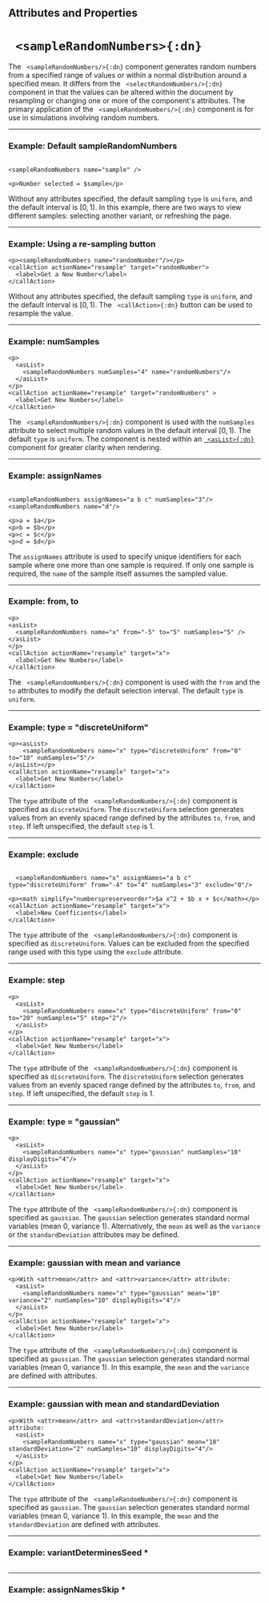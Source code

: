 

## Attributes and Properties 
 <AttrDisplay name='sampleRandomNumbers'/> 
 <PropDisplay name='sampleRandomNumbers'/>

# ` <sampleRandomNumbers>{:dn}`


The ` <sampleRandomNumbers/>{:dn}` component generates random numbers from a specified range of values or within a normal distribution around a specified mean. It differs from the <ref uri="doenet:activityId=_HFhH7id_K4u5E1OiZTTby">` <selectRandomNumbers/>{:dn}`</ref> component in that the values can be altered within the document by resampling or changing one or more of the component's attributes. The primary application of the ` <sampleRandomNumbers/>{:dn}` component is for use in simulations involving random numbers.


---

### Example: Default <tage>sampleRandomNumbers</tage>


```doenet-editor-horiz

<sampleRandomNumbers name="sample" />

<p>Number selected = $sample</p>
```



Without any attributes specified, the default sampling `type` is `uniform`, and the default interval is $[0, 1)$. In this example, there are two ways to view different samples: selecting another variant, or refreshing the page.



---

### Example: Using a re-sampling button


```doenet-editor-horiz
<p><sampleRandomNumbers name="randomNumber"/></p>
<callAction actionName="resample" target="randomNumber">
  <label>Get a New Number</label>
</callAction>
```



Without any attributes specified, the default sampling `type` is `uniform`, and the default interval is $[0, 1)$. The ` <callAction>{:dn}` button can be used to resample the value.



---

### Example: numSamples


```doenet-editor-horiz
<p>
  <asList>
    <sampleRandomNumbers numSamples="4" name="randomNumbers"/>
  </asList>
</p>
<callAction actionName="resample" target="randomNumbers" >
  <label>Get New Numbers</label>
</callAction>
```



The ` <sampleRandomNumbers/>{:dn}` component is used with the `numSamples` attribute to select multiple random values in the default interval $[0,1)$. The default `type` is `uniform`. The component is nested within an [` <asList>{:dn}`](asList.mdx) component for greater clarity when rendering.



---

### Example: assignNames


```doenet-editor-horiz

<sampleRandomNumbers assignNames="a b c" numSamples="3"/>
<sampleRandomNumbers name="d"/>

<p>a = $a</p>
<p>b = $b</p>
<p>c = $c</p>
<p>d = $d</p>
```



The `assignNames` attribute is used to specify unique identifiers for each sample where one more than one sample is required. If only one sample is required, the `name` of the sample itself assumes the sampled value.



---

### Example: from, to


```doenet-editor-horiz
<p>
<asList>
  <sampleRandomNumbers name="x" from="-5" to="5" numSamples="5" />
</asList>
</p>
<callAction actionName="resample" target="x">
  <label>Get New Numbers</label>
</callAction>
```



The ` <sampleRandomNumbers/>{:dn}` component is used with the `from` and the `to` attributes to modify the default selection interval. The default `type` is `uniform`.



---

### Example: type = "discreteUniform"


```doenet-editor-horiz
<p><asList>
    <sampleRandomNumbers name="x" type="discreteUniform" from="0" to="10" numSamples="5"/>
</asList></p>
<callAction actionName="resample" target="x">
  <label>Get New Numbers</label>
</callAction>
```



The `type` attribute of the ` <sampleRandomNumbers/>{:dn}` component is specified as `discreteUniform`. The `discreteUniform` selection generates values from an evenly spaced range defined by the attributes `to`, `from`, and `step`. If left unspecified, the default `step` is 1.



---

### Example: exclude


```doenet-editor-horiz

  <sampleRandomNumbers name="x" assignNames="a b c" type="discreteUniform" from="-4" to="4" numSamples="3" exclude="0"/>

<p><math simplify="numberspreserveorder">$a x^2 + $b x + $c</math></p>
<callAction actionName="resample" target="x">
  <label>New Coefficients</label>
</callAction>
```



The `type` attribute of the ` <sampleRandomNumbers/>{:dn}` component is specified as `discreteUniform`. Values can be excluded from the specified range used with this type using the `exclude` attribute.



---

### Example: step


```doenet-editor-horiz
<p>
  <asList>
    <sampleRandomNumbers name="x" type="discreteUniform" from="0" to="20" numSamples="5" step="2"/>
  </asList>
</p>
<callAction actionName="resample" target="x">
  <label>Get New Numbers</label>
</callAction>
```



The `type` attribute of the ` <sampleRandomNumbers/>{:dn}` component is specified as `discreteUniform`. The `discreteUniform` selection generates values from an evenly spaced range defined by the attributes `to`, `from`, and `step`. If left unspecified, the default `step` is 1.



---

### Example: type = "gaussian"


```doenet-editor-horiz
<p>
  <asList>
    <sampleRandomNumbers name="x" type="gaussian" numSamples="10" displayDigits="4"/>
  </asList>
</p>
<callAction actionName="resample" target="x">
  <label>Get New Numbers</label>
</callAction>
```



The `type` attribute of the ` <sampleRandomNumbers/>{:dn}` component is specified as `gaussian`. The `gaussian` selection generates standard normal variables (mean 0, variance 1). Alternatively, the `mean` as well as the `variance` or the `standardDeviation` attributes may be defined.



---

### Example: gaussian with mean and variance


```doenet-editor-horiz
<p>With <attr>mean</attr> and <attr>variance</attr> attribute:
  <asList>
    <sampleRandomNumbers name="x" type="gaussian" mean="10" variance="2" numSamples="10" displayDigits="4"/>
  </asList>
</p>
<callAction actionName="resample" target="x">
  <label>Get New Numbers</label>
</callAction>
```



The `type` attribute of the ` <sampleRandomNumbers/>{:dn}` component is specified as `gaussian`. The `gaussian` selection generates standard normal variables (mean 0, variance 1). In this example, the `mean` and the `variance` are defined with attributes.



---

### Example: gaussian with mean and standardDeviation


```doenet-editor-horiz
<p>With <attr>mean</attr> and <attr>standardDeviation</attr> attribute:
  <asList>
    <sampleRandomNumbers name="x" type="gaussian" mean="10" standardDeviation="2" numSamples="10" displayDigits="4"/>
  </asList>
</p>
<callAction actionName="resample" target="x">
  <label>Get New Numbers</label>
</callAction>
```



The `type` attribute of the ` <sampleRandomNumbers/>{:dn}` component is specified as `gaussian`. The `gaussian` selection generates standard normal variables (mean 0, variance 1). In this example, the `mean` and the `standardDeviation` are defined with attributes.



---

### Example: variantDeterminesSeed *


```doenet-editor-horiz
```



---

### Example: assignNamesSkip *


```doenet-editor-horiz
```

